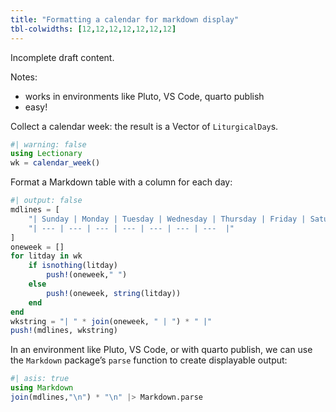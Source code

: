 ```yaml
---
title: "Formatting a calendar for markdown display"
tbl-colwidths: [12,12,12,12,12,12,12]
---
```


:::{.callout-caution}
Incomplete draft content.
:::

Notes:

- works in environments like Pluto, VS Code, quarto publish
- easy!


Collect a calendar week: the result is a Vector of `LiturgicalDay`s.

```julia
#| warning: false
using Lectionary
wk = calendar_week()
```


Format a Markdown table with a column for each day:

```julia
#| output: false
mdlines = [
    "| Sunday | Monday | Tuesday | Wednesday | Thursday | Friday | Saturday |",
    "| --- | --- | --- | --- | --- | --- | ---  |"
]
oneweek = []
for litday in wk
    if isnothing(litday)
        push!(oneweek," ")
    else
        push!(oneweek, string(litday))
    end
end
wkstring = "| " * join(oneweek, " | ") * " |"
push!(mdlines, wkstring)
```

In an environment like Pluto, VS Code, or with quarto publish, we can use the `Markdown` package's `parse` function to create displayable output:

```julia
#| asis: true
using Markdown
join(mdlines,"\n") * "\n" |> Markdown.parse
```

